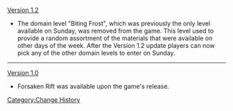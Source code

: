 [[Version 1.2]]
*The domain level "Biting Frost", which was previously the only level available on Sunday, was removed from the game. This level used to provide a random assortment of the materials that were available on other days of the week. After the Version 1.2 update players can now pick any of the other domain levels to enter on Sunday.
----
[[Version 1.0]]
*Forsaken Rift was available upon the game's release.
<noinclude>[[Category:Change History]]</noinclude>